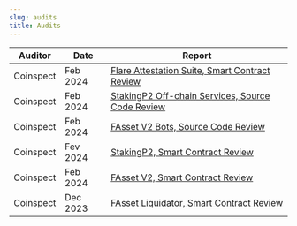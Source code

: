 ```yaml
---
slug: audits
title: Audits
---
```


| Auditor   | Date     | Report                                                                                                                                                           |
| --------- | -------- | ---------------------------------------------------------------------------------------------------------------------------------------------------------------- |
| Coinspect | Feb 2024 | [Flare Attestation Suite, Smart Contract Review](@site/static/pdf/audits/20240220-Coinspect-Smart_Contract_Review-Flare_Attestation_Suite-v240220.pdf)           |
| Coinspect | Feb 2024 | [StakingP2 Off-chain Services, Source Code Review](@site/static/pdf/audits/20240220-Coinspect-Flare-Source_Code_Review-Staking_P2-Offchain_Services-v240220.pdf) |
| Coinspect | Feb 2024 | [FAsset V2 Bots, Source Code Review](@site/static/pdf/audits/20240220-Coinspect-Flare-Source_Code_Review-FAsset_Bots-v240220.pdf)                                |
| Coinspect | Fev 2024 | [StakingP2, Smart Contract Review](@site/static/pdf/audits/20240220-Coinspect-Flare-Smart_Contract_Review-StakingP2-v240220.pdf)                                 |
| Coinspect | Feb 2024 | [FAsset V2, Smart Contract Review](@site/static/pdf/audits/20240220-Coinspect-Flare-Smart_Contract_Review-FAsset_V2-v240220.pdf)                                 |
| Coinspect | Dec 2023 | [FAsset Liquidator, Smart Contract Review](@site/static/pdf/audits/20231207-Coinspect-Flare-Smart_Contract_Review-FAsset_Liquidator-v231207.pdf)                 |
